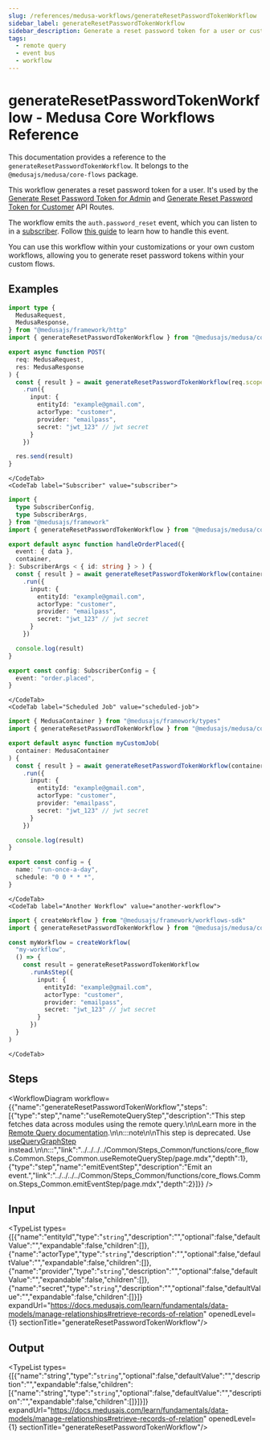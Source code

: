```yaml
---
slug: /references/medusa-workflows/generateResetPasswordTokenWorkflow
sidebar_label: generateResetPasswordTokenWorkflow
sidebar_description: Generate a reset password token for a user or customer.
tags:
  - remote query
  - event bus
  - workflow
---
```



# generateResetPasswordTokenWorkflow - Medusa Core Workflows Reference

This documentation provides a reference to the `generateResetPasswordTokenWorkflow`. It belongs to the `@medusajs/medusa/core-flows` package.

This workflow generates a reset password token for a user. It's used by the
[Generate Reset Password Token for Admin](https://docs.medusajs.com/api/admin#auth\_postactor\_typeauth\_providerresetpassword)
and [Generate Reset Password Token for Customer](https://docs.medusajs.com/api/store#auth\_postactor\_typeauth\_providerresetpassword)
API Routes.

The workflow emits the `auth.password_reset` event, which you can listen to in
a [subscriber](https://docs.medusajs.com/learn/fundamentals/events-and-subscribers). Follow
[this guide](https://docs.medusajs.com/resources/commerce-modules/auth/reset-password) to learn
how to handle this event.

You can use this workflow within your customizations or your own custom workflows, allowing you to
generate reset password tokens within your custom flows.

<SourceCodeLink link="https://github.com/medusajs/medusa/blob/b9edc066c8486e8ec52e4f505968db1c558bc7b8/packages/core/core-flows/src/auth/workflows/generate-reset-password-token.ts#L42" />

## Examples

<CodeTabs group="workflow-exection">
    <CodeTab label="API Route" value="api-route">
    
```ts title="src/api/workflow/route.ts"
import type {
  MedusaRequest,
  MedusaResponse,
} from "@medusajs/framework/http"
import { generateResetPasswordTokenWorkflow } from "@medusajs/medusa/core-flows"

export async function POST(
  req: MedusaRequest,
  res: MedusaResponse
) {
  const { result } = await generateResetPasswordTokenWorkflow(req.scope)
    .run({
      input: {
        entityId: "example@gmail.com",
        actorType: "customer",
        provider: "emailpass",
        secret: "jwt_123" // jwt secret
      }
    })

  res.send(result)
}
```

    </CodeTab>
    <CodeTab label="Subscriber" value="subscriber">
    
```ts title="src/subscribers/order-placed.ts"
import {
  type SubscriberConfig,
  type SubscriberArgs,
} from "@medusajs/framework"
import { generateResetPasswordTokenWorkflow } from "@medusajs/medusa/core-flows"

export default async function handleOrderPlaced({
  event: { data },
  container,
}: SubscriberArgs < { id: string } > ) {
  const { result } = await generateResetPasswordTokenWorkflow(container)
    .run({
      input: {
        entityId: "example@gmail.com",
        actorType: "customer",
        provider: "emailpass",
        secret: "jwt_123" // jwt secret
      }
    })

  console.log(result)
}

export const config: SubscriberConfig = {
  event: "order.placed",
}
```

    </CodeTab>
    <CodeTab label="Scheduled Job" value="scheduled-job">
    
```ts title="src/jobs/message-daily.ts"
import { MedusaContainer } from "@medusajs/framework/types"
import { generateResetPasswordTokenWorkflow } from "@medusajs/medusa/core-flows"

export default async function myCustomJob(
  container: MedusaContainer
) {
  const { result } = await generateResetPasswordTokenWorkflow(container)
    .run({
      input: {
        entityId: "example@gmail.com",
        actorType: "customer",
        provider: "emailpass",
        secret: "jwt_123" // jwt secret
      }
    })

  console.log(result)
}

export const config = {
  name: "run-once-a-day",
  schedule: "0 0 * * *",
}
```

    </CodeTab>
    <CodeTab label="Another Workflow" value="another-workflow">
    
```ts title="src/workflows/my-workflow.ts"
import { createWorkflow } from "@medusajs/framework/workflows-sdk"
import { generateResetPasswordTokenWorkflow } from "@medusajs/medusa/core-flows"

const myWorkflow = createWorkflow(
  "my-workflow",
  () => {
    const result = generateResetPasswordTokenWorkflow
      .runAsStep({
        input: {
          entityId: "example@gmail.com",
          actorType: "customer",
          provider: "emailpass",
          secret: "jwt_123" // jwt secret
        }
      })
  }
)
```

    </CodeTab>
  </CodeTabs>

## Steps

<WorkflowDiagram workflow={{"name":"generateResetPasswordTokenWorkflow","steps":[{"type":"step","name":"useRemoteQueryStep","description":"This step fetches data across modules using the remote query.\n\nLearn more in the [Remote Query documentation](https://docs.medusajs.com/learn/fundamentals/module-links/query).\n\n:::note\n\nThis step is deprecated. Use [useQueryGraphStep](../../../../Common/Steps_Common/functions/core_flows.Common.Steps_Common.useQueryGraphStep/page.mdx) instead.\n\n:::","link":"../../../../Common/Steps_Common/functions/core_flows.Common.Steps_Common.useRemoteQueryStep/page.mdx","depth":1},{"type":"step","name":"emitEventStep","description":"Emit an event.","link":"../../../../Common/Steps_Common/functions/core_flows.Common.Steps_Common.emitEventStep/page.mdx","depth":2}]}} />

## Input

<TypeList types={[{"name":"entityId","type":"`string`","description":"","optional":false,"defaultValue":"","expandable":false,"children":[]},{"name":"actorType","type":"`string`","description":"","optional":false,"defaultValue":"","expandable":false,"children":[]},{"name":"provider","type":"`string`","description":"","optional":false,"defaultValue":"","expandable":false,"children":[]},{"name":"secret","type":"`string`","description":"","optional":false,"defaultValue":"","expandable":false,"children":[]}]} expandUrl="https://docs.medusajs.com/learn/fundamentals/data-models/manage-relationships#retrieve-records-of-relation" openedLevel={1} sectionTitle="generateResetPasswordTokenWorkflow"/>

## Output

<TypeList types={[{"name":"string","type":"`string`","optional":false,"defaultValue":"","description":"","expandable":false,"children":[{"name":"string","type":"`string`","optional":false,"defaultValue":"","description":"","expandable":false,"children":[]}]}]} expandUrl="https://docs.medusajs.com/learn/fundamentals/data-models/manage-relationships#retrieve-records-of-relation" openedLevel={1} sectionTitle="generateResetPasswordTokenWorkflow"/>
